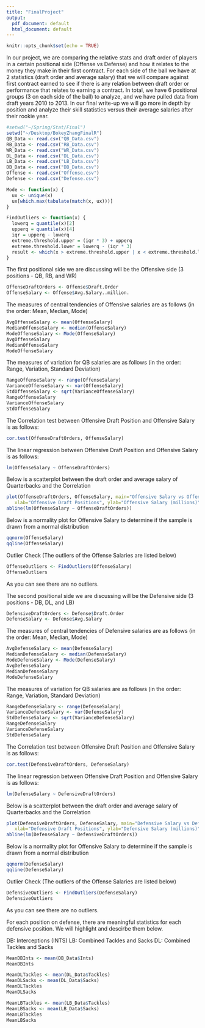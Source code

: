 ```yaml
---
title: "FinalProject"
output:
  pdf_document: default
  html_document: default
---
```


```r
knitr::opts_chunk$set(echo = TRUE)
```
In our project, we are comparing the relative stats and draft order of players in a certain positional side (Offense vs Defense) and how it relates to the money they make in their first contract. For each side of the ball we have at 2 statistics (draft order and average salary) that we will compare against first contract earned to see if there is any relation between draft order or performance that relates to earning a contract. In total, we have 6 positional groups (3 on each side of the ball) to analyze, and we have pulled data from draft years 2010 to 2013. In our final write-up we will go more in depth by position and analyze their skill statistics versus their average salaries after their rookie year.
```r
#setwd("~/Spring/Stat/Final")
setwd("~/Desktop/BokeyZhangFinalR")
QB_Data <- read.csv("QB_Data.csv")
RB_Data <- read.csv("RB_Data.csv")
WR_Data <- read.csv("WR_Data.csv")
DL_Data <- read.csv("DL_Data.csv")
LB_Data <- read.csv("LB_Data.csv")
DB_Data <- read.csv("DB_Data.csv")
Offense <- read.csv("Offense.csv")
Defense <- read.csv("Defense.csv")
```
```r
Mode <- function(x) {
  ux <- unique(x)
  ux[which.max(tabulate(match(x, ux)))]
}

FindOutliers <- function(x) {
  lowerq = quantile(x)[2]
  upperq = quantile(x)[4]
  iqr = upperq - lowerq
  extreme.threshold.upper = (iqr * 3) + upperq
  extreme.threshold.lower = lowerq - (iqr * 3)
  result <- which(x > extreme.threshold.upper | x < extreme.threshold.lower)
}
```

The first positional side we are discussing will be the Offensive side (3 positions - QB, RB, and WR)
```r
OffenseDraftOrders <- Offense$Draft.Order
OffenseSalary <- Offense$Avg.Salary..million.
```

The measures of central tendencies of Offensive  salaries are as follows (in the order: Mean, Median, Mode)
```r
AvgOffenseSalary <- mean(OffenseSalary)
MedianOffenseSalary <- median(OffenseSalary)
ModeOffenseSalary <- Mode(OffenseSalary)
AvgOffenseSalary
MedianOffenseSalary
ModeOffenseSalary
```
The measures of variation for QB salaries are as follows (in the order: Range, Variation, Standard Deviation)
```r
RangeOffenseSalary <- range(OffenseSalary)
VarianceOffenseSalary <- var(OffenseSalary)
StdOffenseSalary <- sqrt(VarianceOffenseSalary)
RangeOffenseSalary
VarianceOffenseSalary
StdOffenseSalary
```
The Correlation test between Offensive Draft Position and Offensive Salary is as follows:
```r
cor.test(OffenseDraftOrders, OffenseSalary)
```
The linear regression between Offensive Draft Position and Offensive Salary is as follows:
```r
lm(OffenseSalary ~ OffenseDraftOrders)
```

Below is a scatterplot between the draft order and average salary of Quarterbacks and the Correlation
```r
plot(OffenseDraftOrders, OffenseSalary, main="Offensive Salary vs Offensive Draft Positions",
   xlab="Offensive Draft Positions", ylab="Offensive Salary (millions)", pch=19)
abline(lm(OffenseSalary ~ OffenseDraftOrders))
```

Below is a normality plot for Offensive Salary to determine if the sample is drawn from a normal distribution
```r
qqnorm(OffenseSalary)
qqline(OffenseSalary)
```

Outlier Check (The outliers of the Offense Salaries are listed below)
```r
OffenseOutliers <- FindOutliers(OffenseSalary)
OffenseOutliers
```

As you can see there are no outliers.

\pagebreak

The second positional side we are discussing will be the Defensive side (3 positions - DB, DL, and LB)
```r
DefensiveDraftOrders <- Defense$Draft.Order
DefenseSalary <- Defense$Avg.Salary
```

The measures of central tendencies of Defensive salaries are as follows (in the order: Mean, Median, Mode)
```r
AvgDefenseSalary <- mean(DefenseSalary)
MedianDefenseSalary <- median(DefenseSalary)
ModeDefenseSalary <- Mode(DefenseSalary)
AvgDefenseSalary
MedianDefenseSalary
ModeDefenseSalary
```
The measures of variation for QB salaries are as follows (in the order: Range, Variation, Standard Deviation)
```r
RangeDefenseSalary <- range(DefenseSalary)
VarianceDefenseSalary <- var(DefenseSalary)
StdDefenseSalary <- sqrt(VarianceDefenseSalary)
RangeDefenseSalary
VarianceDefenseSalary
StdDefenseSalary
```
The Correlation test between Offensive Draft Position and Offensive Salary is as follows:
```r
cor.test(DefensiveDraftOrders, DefenseSalary)
```
The linear regression between Offensive Draft Position and Offensive Salary is as follows:
```r
lm(DefenseSalary ~ DefensiveDraftOrders)
```

Below is a scatterplot between the draft order and average salary of Quarterbacks and the Correlation
```r
plot(DefensiveDraftOrders, DefenseSalary, main="Defensive Salary vs Defensive Draft Positions",
   xlab="Defensive Draft Positions", ylab="Defensive Salary (millions)", pch=19)
abline(lm(DefenseSalary ~ DefensiveDraftOrders))
```

Below is a normality plot for Offensive Salary to determine if the sample is drawn from a normal distribution
```r
qqnorm(DefenseSalary)
qqline(DefenseSalary)
```

Outlier Check (The outliers of the Offense Salaries are listed below)
```r
DefensiveOutliers <- FindOutliers(DefenseSalary)
DefensiveOutliers
```

As you can see there are no outliers.

For each position on defense, there are meaningful statistics for each defensive position. We will highlight and descirbe them below. 

DB: Interceptions (INTS)
LB: Combined Tackles and Sacks 
DL: Combined Tackles and Sacks

```r
MeanDBInts <- mean(DB_Data$Ints)
MeanDBInts
```
```r
MeanDLTackles <- mean(DL_Data$Tackles)
MeanDLSacks <- mean(DL_Data$Sacks)
MeanDLTackles
MeanDLSacks
```

```r
MeanLBTackles <- mean(LB_Data$Tackles)
MeanLBSacks <- mean(LB_Data$Sacks)
MeanLBTackles
MeanLBSacks
```







